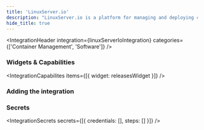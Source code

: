 ```yaml
---
title: 'LinuxServer.io'
description: "LinuxServer.io is a platform for managing and deploying containerized applications."
hide_title: true
---
```




<IntegrationHeader
    integration={linuxServerIoIntegration}
    categories={['Container Management', 'Software']}
/>

### Widgets & Capabilities
<IntegrationCapabilites
    items={[{
        widget: releasesWidget
    }]}
/>

### Adding the integration
<AddingIntegration />

### Secrets
<IntegrationSecrets secrets={[{
    credentials: [],
    steps: []
}]} />
